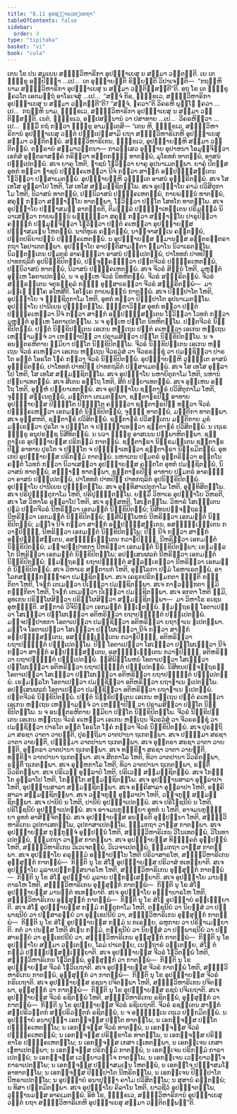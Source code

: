 ```yaml
---
title: "8.11 ອຸປຊ຺ຌາຍວຕ຺ຕກຖາ"
tableOfContents: false
sidebar:
  order: 3
type: "tipitaka"
basket: "vi"
book: "cula"
---
```



<DynamicBreadcrumb />

<Division number="375" book="cula">

<Paragraph number="1709" book="cula">
ເຕນ ໂຂ ປນ ສມເຍນ ສທ຺ຘິວິຫາຣິກາ ອຸປຊ຺ຌາເຍສຸ ນ ສມ຺ມາ ວຕ຺ຕນ຺ຕິ. ເຍ ເຕ ຠິກ຺ຂູ ອປ຺ປິຈ຺ຉາ …ເປ…  ເຕ ອຸຊ຺ຌາຍນ຺ຕິ ຂິຍ຺ຍນ຺ຕິ ວິປາເຈນ຺ຕິ—  “ກຖຎ຺ຫິ ນາມ ສທ຺ຘິວິຫາຣິກາ ອຸປຊ຺ຌາເຍສຸ ນ ສມ຺ມາ ວຕ຺ຕິສ຺ສນ຺ຕີ”ຕິ. ອຖ ໂຂ ເຕ ຠິກ຺ຂູ ຠຄວໂຕ ເອຕມຕ຺ຖໍ ອາໂຣເຈສຸໍ …ເປ…  “ສຈ຺ຈໍ ກິຣ, ຠິກ຺ຂເວ, ສທ຺ຘິວິຫາຣິກາ ອຸປຊ຺ຌາເຍສຸ ນ ສມ຺ມາ ວຕ຺ຕນ຺ຕີ”ຕິ? “ສຈ຺ຈໍ, ຠຄວາ”ຕິ ວິຄຣຫິ ພຸທ຺ໂຘ ຠຄວາ …ເປ…  ກຖຎ຺ຫິ ນາມ, ຠິກ຺ຂເວ, ສທ຺ຘິວິຫາຣິກາ ອຸປຊ຺ຌາເຍສຸ ນ ສມ຺ມາ ວຕ຺ຕິສ຺ສນ຺ຕິ. ເນຕໍ, ຠິກ຺ຂເວ, ອປ຺ປສນ຺ນານໍ ວາ ປສາທາຍ …ເປ…  ວິຄຣຫິຕ຺ວາ …ເປ…  ຘມ຺ມິໍ ກຖໍ ກຕ຺ວາ ຠິກ຺ຂູ ອາມນ຺ເຕສິ—
</Paragraph>

</Division>
<Division number="376" book="cula">

<Paragraph number="1710" book="cula">
“ເຕນ ຫິ, ຠິກ຺ຂເວ, ສທ຺ຘິວິຫາຣິການໍ ອຸປຊ຺ຌາເຍສຸ ວຕ຺ຕໍ ປຎ຺ຎເປສ຺ສາມິ ຍຖາ ສທ຺ຘິວິຫາຣິເກຫິ ອຸປຊ຺ຌາເຍສຸ ສມ຺ມາ ວຕ຺ຕິຕພ຺ພໍ. ສທ຺ຘິວິຫາຣິເກນ, ຠິກ຺ຂເວ, ອຸປຊ຺ຌາຍມ຺ຫິ ສມ຺ມາ ວຕ຺ຕິຕພ຺ພໍ. ຕຕ຺ຣາຍໍ ສມ຺ມາວຕ຺ຕນາ—
</Paragraph>

<Paragraph number="1711" book="cula">
ກາລສ຺ເສວ ອຸຏ຺ຐາຍ ອຸປາຫນາ ໂອມຸຎ຺ຈິຕ຺ວາ ເອກໍສໍ ອຸຕ຺ຕຣາສງ຺ຄໍ ກຣິຕ຺ວາ ທນ຺ຕກຏ຺ຐໍ ທາຕພ຺ພໍ, ມຸໂຂທກໍ ທາຕພ຺ພໍ, ອາສນໍ ປຎ຺ຎເປຕພ຺ພໍ. ສເຈ ຍາຄຸ ໂຫຕິ, ຠາຊນໍ ໂຘວິຕ຺ວາ ຍາຄຸ ອຸປນາເມຕພ຺ພາ. ຍາຄຸໍ ປີຕສ຺ສ ອຸທກໍ ທຕ຺ວາ ຠາຊນໍ ປຏິຄ຺ຄເຫຕ຺ວາ ນີຈໍ ກຕ຺ວາ ສາຘຸກໍ ອປ຺ປຏິຆໍສນ຺ເຕນ ໂຘວິຕ຺ວາ ປຏິສາເມຕພ຺ພໍ. ອຸປຊ຺ຌາຍມ຺ຫິ ວຸຏ຺ຐິເຕ ອາສນໍ ອຸທ຺ຘຣິຕພ຺ພໍ. ສເຈ ໂສ ເທໂສ ອຸກ຺ລາໂປ ໂຫຕິ, ໂສ ເທໂສ ສມ຺ມຊ຺ຊິຕພ຺ໂພ.
</Paragraph>

<Paragraph number="1712" book="cula">
ສເຈ ອຸປຊ຺ຌາໂຍ ຄາມໍ ປວິສິຕຸກາໂມ ໂຫຕິ, ນິວາສນໍ ທາຕພ຺ພໍ, ປຏິນິວາສນໍ ປຏິຄ຺ຄເຫຕພ຺ພໍ, ກາຍພນ຺ຘນໍ ທາຕພ຺ພໍ, ສຄຸຓໍ ກຕ຺ວາ ສງ຺ຆາຏິໂຍ ທາຕພ຺ພາ, ໂຘວິຕ຺ວາ ປຕ຺ໂຕ ໂສທໂກ ທາຕພ຺ໂພ. ສເຈ ອຸປຊ຺ຌາໂຍ ປຈ຺ຉາສມຓໍ ອາກງ຺ຂຕິ, ຕິມຓ຺ຑລໍ ປຏິຈ຺ຉາເທນ຺ເຕນ ປຣິມຓ຺ຑລໍ ນິວາເສຕ຺ວາ ກາຍພນ຺ຘນໍ ພນ຺ຘິຕ຺ວາ ສຄຸຓໍ ກຕ຺ວາ ສງ຺ຆາຏິໂຍ ປາຣຸປິຕ຺ວາ ຄຓ຺ຐິກໍ ປຏິມຸຎ຺ຈິຕ຺ວາ ໂຘວິຕ຺ວາ ປຕ຺ຕໍ ຄເຫຕ຺ວາ ອຸປຊ຺ຌາຍສ຺ສ ປຈ຺ຉາສມເຓນ ໂຫຕພ຺ພໍ. ນາຕິທູເຣ ຄນ຺ຕພ຺ພໍ, ນາຈ຺ຈາສນ຺ເນ ຄນ຺ຕພ຺ພໍ, ປຕ຺ຕປຣິຍາປນ຺ນໍ ປຏິຄ຺ຄເຫຕພ຺ພໍ. ນ ອຸປຊ຺ຌາຍສ຺ສ ຠຓມານສ຺ສ ອນ຺ຕຣນ຺ຕຣາ ກຖາ ໂອປາເຕຕພ຺ພາ. ອຸປຊ຺ຌາໂຍ ອາປຕ຺ຕິສາມນ຺ຕາ ຠຓມາໂນ ນິວາເຣຕພ຺ໂພ.
</Paragraph>

<Paragraph number="1713" book="cula">
ນິວຕ຺ຕນ຺ເຕນ ປຐມຕຣໍ ອາຄນ຺ຕ຺ວາ ອາສນໍ ປຎ຺ຎເປຕພ຺ພໍ, ປາໂທທກໍ ປາທປີຐໍ ປາທກຖລິກໍ ອຸປນິກ຺ຂິປິຕພ຺ພໍ, ປຈ຺ຈຸຄ຺ຄນ຺ຕ຺ວາ ປຕ຺ຕຈີວຣໍ ປຏິຄ຺ຄເຫຕພ຺ພໍ, ປຏິນິວາສນໍ ທາຕພ຺ພໍ, ນິວາສນໍ ປຏິຄ຺ຄເຫຕພ຺ພໍ. ສເຈ ຈີວຣໍ ສິນ຺ນໍ ໂຫຕິ, ມຸຫຸຕ຺ຕໍ ອຸຓ຺ເຫ ໂອຕາເປຕພ຺ພໍ, ນ ຈ ອຸຓ຺ເຫ ຈີວຣໍ ນິທຫິຕພ຺ພໍ. ຈີວຣໍ ສງ຺ຆຣິຕພ຺ພໍ. ຈີວຣໍ ສງ຺ຆຣນ຺ເຕນ ຈຕຸຣງ຺ຄຸລໍ ກຓ຺ຓໍ ອຸສ຺ສາເຣຕ຺ວາ ຈີວຣໍ ສງ຺ຆຣິຕພ຺ພໍ—  ມາ ມຊ຺ເຌ ຠງ຺ໂຄ ອໂຫສີຕິ. ໂອໂຠເຄ ກາຍພນ຺ຘນໍ ກາຕພ຺ພໍ.
</Paragraph>

<Paragraph number="1714" book="cula">
ສເຈ ປິຓ຺ຑປາໂຕ ໂຫຕິ, ອຸປຊ຺ຌາໂຍ ຈ ຠຸຎ຺ຊິຕຸກາໂມ ໂຫຕິ, ອຸທກໍ ທຕ຺ວາ ປິຓ຺ຑປາໂຕ ອຸປນາເມຕພ຺ໂພ. ອຸປຊ຺ຌາໂຍ ປານີເຍນ ປຸຈ຺ຉິຕພ຺ໂພ. ຠຸຕ຺ຕາວິສ຺ສ ອຸທກໍ ທຕ຺ວາ ປຕ຺ຕໍ ປຏິຄ຺ຄເຫຕ຺ວາ ນີຈໍ ກຕ຺ວາ ສາຘຸກໍ ອປ຺ປຏິຆໍສນ຺ເຕນ ໂຘວິຕ຺ວາ ໂວທກໍ ກຕ຺ວາ ມຸຫຸຕ຺ຕໍ ອຸຓ຺ເຫ ໂອຕາເປຕພ຺ໂພ. ນ ຈ ອຸຓ຺ເຫ ປຕ຺ໂຕ ນິທຫິຕພ຺ໂພ. ປຕ຺ຕຈີວຣໍ ນິກ຺ຂິປິຕພ຺ພໍ. ປຕ຺ຕໍ ນິກ຺ຂິປນ຺ເຕນ ເອເກນ ຫຕ຺ເຖນ ປຕ຺ຕໍ ຄເຫຕ຺ວາ ເອເກນ ຫຕ຺ເຖນ ເຫຏ຺ຐາມຎ຺ຈໍ ວາ ເຫຏ຺ຐາປີຐໍ ວາ ປຣາມສິຕ຺ວາ ປຕ຺ໂຕ ນິກ຺ຂິປິຕພ຺ໂພ. ນ ຈ ອນນ຺ຕຣຫິຕາຍ ຠູມິຍາ ປຕ຺ໂຕ ນິກ຺ຂິປິຕພ຺ໂພ. ຈີວຣໍ ນິກ຺ຂິປນ຺ເຕນ ເອເກນ ຫຕ຺ເຖນ ຈີວຣໍ ຄເຫຕ຺ວາ ເອເກນ ຫຕ຺ເຖນ ຈີວຣວໍສໍ ວາ ຈີວຣຣຊ຺ຊຸໍ ວາ ປມຊ຺ຊິຕ຺ວາ ປາຣໂຕ ອນ຺ຕໍ ໂອຣໂຕ ໂຠຄໍ ກຕ຺ວາ ຈີວຣໍ ນິກ຺ຂິປິຕພ຺ພໍ. ອຸປຊ຺ຌາຍມ຺ຫິ ວຸຏ຺ຐິເຕ ອາສນໍ ອຸທ຺ຘຣິຕພ຺ພໍ, ປາໂທທກໍ ປາທປີຐໍ ປາທກຖລິກໍ ປຏິສາເມຕພ຺ພໍ. ສເຈ ໂສ ເທໂສ ອຸກ຺ລາໂປ ໂຫຕິ, ໂສ ເທໂສ ສມ຺ມຊ຺ຊິຕພ຺ໂພ.
</Paragraph>

<Paragraph number="1715" book="cula">
ສເຈ ອຸປຊ຺ຌາໂຍ ນຫາຍິຕຸກາໂມ ໂຫຕິ, ນຫານໍ ປຏິຍາເທຕພ຺ພໍ. ສເຈ ສີເຕນ ອຕ຺ໂຖ ໂຫຕິ, ສີຕໍ ປຏິຍາເທຕພ຺ພໍ. ສເຈ ອຸຓ຺ເຫນ ອຕ຺ໂຖ ໂຫຕິ, ອຸຓ຺ຫໍ ປຏິຍາເທຕພ຺ພໍ.
</Paragraph>

<Paragraph number="1716" book="cula">
ສເຈ ອຸປຊ຺ຌາໂຍ ຊນ຺ຕາຆຣໍ ປວິສິຕຸກາໂມ ໂຫຕິ, ຈຸຓ຺ຓໍ ສນ຺ເນຕພ຺ພໍ, ມຕ຺ຕິກາ ເຕເມຕພ຺ພາ, ຊນ຺ຕາຆຣປີຐໍ ອາທາຍ ອຸປຊ຺ຌາຍສ຺ສ ປິຏ຺ຐິໂຕ ປິຏ຺ຐິໂຕ ຄນ຺ຕ຺ວາ ຊນ຺ຕາຆຣປີຐໍ ທຕ຺ວາ ຈີວຣໍ ປຏິຄ຺ຄເຫຕ຺ວາ ເອກມນ຺ຕໍ ນິກ຺ຂິປິຕພ຺ພໍ, ຈຸຓ຺ຓໍ ທາຕພ຺ພໍ, ມຕ຺ຕິກາ ທາຕພ຺ພາ. ສເຈ ອຸສ຺ສຫຕິ, ຊນ຺ຕາຆຣໍ ປວິສິຕພ຺ພໍ. ຊນ຺ຕາຆຣໍ ປວິສນ຺ເຕນ ມຕ຺ຕິກາຍ ມຸຂໍ ມກ຺ເຂຕ຺ວາ ປຸຣໂຕ ຈ ປຈ຺ຉໂຕ ຈ ປຏິຈ຺ຉາເທຕ຺ວາ ຊນ຺ຕາຆຣໍ ປວິສິຕພ຺ພໍ. ນ ເຖເຣ ຠິກ຺ຂູ ອນຸປຂຊ຺ຊ ນິສີທິຕພ຺ພໍ. ນ ນວາ ຠິກ຺ຂູ ອາສເນນ ປຏິພາຫິຕພ຺ພາ. ຊນ຺ຕາຆເຣ ອຸປຊ຺ຌາຍສ຺ສ ປຣິກມ຺ມໍ ກາຕພ຺ພໍ. ຊນ຺ຕາຆຣາ ນິກ຺ຂມນ຺ເຕນ ຊນ຺ຕາຆຣປີຐໍ ອາທາຍ ປຸຣໂຕ ຈ ປຈ຺ຉໂຕ ຈ ປຏິຈ຺ຉາເທຕ຺ວາ ຊນ຺ຕາຆຣາ ນິກ຺ຂມິຕພ຺ພໍ.
</Paragraph>

<Paragraph number="1717" book="cula">
ອຸທເກປິ ອຸປຊ຺ຌາຍສ຺ສ ປຣິກມ຺ມໍ ກາຕພ຺ພໍ. ນຫາເຕນ ປຐມຕຣໍ ອຸຕ຺ຕຣິຕ຺ວາ ອຕ຺ຕໂນ ຄຕ຺ຕໍ ໂວທກໍ ກຕ຺ວາ ນິວາເສຕ຺ວາ ອຸປຊ຺ຌາຍສ຺ສ ຄຕ຺ຕໂຕ ອຸທກໍ ປມຊ຺ຊິຕພ຺ພໍ, ນິວາສນໍ ທາຕພ຺ພໍ, ສງ຺ຆາຏິ ທາຕພ຺ພາ, ຊນ຺ຕາຆຣປີຐໍ ອາທາຍ ປຐມຕຣໍ ອາຄນ຺ຕ຺ວາ ອາສນໍ ປຎ຺ຎເປຕພ຺ພໍ, ປາໂທທກໍ ປາທປີຐໍ ປາທກຖລິກໍ ອຸປນິກ຺ຂິປິຕພ຺ພໍ. ອຸປຊ຺ຌາໂຍ ປານີເຍນ ປຸຈ຺ຉິຕພ຺ໂພ. ສເຈ ອຸທ຺ທິສາເປຕຸກາໂມ ໂຫຕິ, ອຸທ຺ທິສິຕພ຺ໂພ. ສເຈ ປຣິປຸຈ຺ຉິຕຸກາໂມ ໂຫຕິ, ປຣິປຸຈ຺ຉິຕພ຺ໂພ.
</Paragraph>

<Paragraph number="1718" book="cula">
ຍສ຺ມິໍ ວິຫາເຣ ອຸປຊ຺ຌາໂຍ ວິຫຣຕິ, ສເຈ ໂສ ວິຫາໂຣ ອຸກ຺ລາໂປ ໂຫຕິ, ສເຈ ອຸສ຺ສຫຕິ, ໂສເຘຕພ຺ໂພ. ວິຫາຣໍ ໂສເຘນ຺ເຕນ ປຐມໍ ປຕ຺ຕຈີວຣໍ ນີຫຣິຕ຺ວາ ເອກມນ຺ຕໍ ນິກ຺ຂິປິຕພ຺ພໍ; ນິສີທນປຈ຺ຈຕ຺ຖຣຓໍ ນີຫຣິຕ຺ວາ ເອກມນ຺ຕໍ ນິກ຺ຂິປິຕພ຺ພໍ; ຠິສິພິພ຺ໂພຫນໍ ນີຫຣິຕ຺ວາ ເອກມນ຺ຕໍ ນິກ຺ຂິປິຕພ຺ພໍ; ມຎ຺ໂຈ ນີຈໍ ກຕ຺ວາ ສາຘຸກໍ ອປ຺ປຏິຆໍສນ຺ເຕນ, ອສງ຺ຆຏ຺ເຏນ຺ເຕນ ກວາຏປິຏ຺ຐໍ, ນີຫຣິຕ຺ວາ ເອກມນ຺ຕໍ ນິກ຺ຂິປິຕພ຺ໂພ; ປີຐໍ ນີຈໍ ກຕ຺ວາ ສາຘຸກໍ ອປ຺ປຏິຆໍສນ຺ເຕນ, ອສງ຺ຆຏ຺ເຏນ຺ເຕນ ກວາຏປິຏ຺ຐໍ, ນີຫຣິຕ຺ວາ ເອກມນ຺ຕໍ ນິກ຺ຂິປິຕພ຺ພໍ; ມຎ຺ຈປຏິປາທກາ ນີຫຣິຕ຺ວາ ເອກມນ຺ຕໍ ນິກ຺ຂິປິຕພ຺ພາ; ເຂຬມລ຺ລໂກ ນີຫຣິຕ຺ວາ ເອກມນ຺ຕໍ ນິກ຺ຂິປິຕພ຺ໂພ; ອປສ຺ເສນຜລກໍ ນີຫຣິຕ຺ວາ ເອກມນ຺ຕໍ ນິກ຺ຂິປິຕພ຺ພໍ; ຠູມຕ຺ຖຣຓໍ ຍຖາປຎ຺ຎຕ຺ຕໍ ສລ຺ລກ຺ເຂຕ຺ວາ ນີຫຣິຕ຺ວາ ເອກມນ຺ຕໍ ນິກ຺ຂິປິຕພ຺ພໍ. ສເຈ ວິຫາເຣ ສນ຺ຕານກໍ ໂຫຕິ, ອຸລ຺ໂລກາ ປຐມໍ ໂອຫາເຣຕພ຺ພໍ, ອາໂລກສນ຺ຘິກຓ຺ຓຠາຄາ ປມຊ຺ຊິຕພ຺ພາ. ສເຈ ເຄຣຸກປຣິກມ຺ມກຕາ ຠິຕ຺ຕິ ກຓ຺ຓກິຕາ ໂຫຕິ, ໂຈຬກໍ ເຕເມຕ຺ວາ ປີເຬຕ຺ວາ ປມຊ຺ຊິຕພ຺ພາ. ສເຈ ກາຬວຓ຺ຓກຕາ ຠູມິ ກຓ຺ຓກິຕາ ໂຫຕິ, ໂຈຬກໍ ເຕເມຕ຺ວາ ປີເຬຕ຺ວາ ປມຊ຺ຊິຕພ຺ພາ. ສເຈ ອກຕາ ໂຫຕິ ຠູມິ, ອຸທເກນ ປຣິປ຺ໂຜສິຕ຺ວາ ປຣິປ຺ໂຜສິຕ຺ວາ ສມ຺ມຊ຺ຊິຕພ຺ພາ—  ມາ ວິຫາໂຣ ຣເຊນ ອຸຫຎ຺ຎີຕິ. ສງ຺ກາຣໍ ວິຈິນິຕ຺ວາ ເອກມນ຺ຕໍ ຉຑ຺ເຑຕພ຺ພໍ.
</Paragraph>

<Paragraph number="1719" book="cula">
ຠູມຕ຺ຖຣຓໍ ໂອຕາເປຕ຺ວາ ໂສເຘຕ຺ວາ ປປ຺ໂຜເຏຕ຺ວາ ອຕິຫຣິຕ຺ວາ ຍຖາປຎ຺ຎຕ຺ຕໍ ປຎ຺ຎເປຕພ຺ພໍ. ມຎ຺ຈປຏິປາທກາ ໂອຕາເປຕ຺ວາ ປມຊ຺ຊິຕ຺ວາ ອຕິຫຣິຕ຺ວາ ຍຖາຐາເນ ຐເປຕພ຺ພາ. ມຎ຺ໂຈ ໂອຕາເປຕ຺ວາ ໂສເຘຕ຺ວາ ປປ຺ໂຜເຏຕ຺ວາ ນີຈໍ ກຕ຺ວາ ສາຘຸກໍ ອປ຺ປຏິຆໍສນ຺ເຕນ, ອສງ຺ຆຏ຺ເຏນ຺ເຕນ ກວາຏປິຏ຺ຐໍ, ອຕິຫຣິຕ຺ວາ ຍຖາປຎ຺ຎຕ຺ຕໍ ປຎ຺ຎເປຕພ຺ໂພ. ປີຐໍ ໂອຕາເປຕ຺ວາ ໂສເຘຕ຺ວາ ປປ຺ໂຜເຏຕ຺ວາ ນີຈໍ ກຕ຺ວາ ສາຘຸກໍ ອປ຺ປຏິຆໍສນ຺ເຕນ, ອສງ຺ຆຏ຺ເຏນ຺ເຕນ ກວາຏປິຏ຺ຐໍ, ອຕິຫຣິຕ຺ວາ ຍຖາປຎ຺ຎຕ຺ຕໍ ປຎ຺ຎເປຕພ຺ພໍ. ຠິສິພິພ຺ໂພຫນໍ ໂອຕາເປຕ຺ວາ ໂສເຘຕ຺ວາ ປປ຺ໂຜເຏຕ຺ວາ ອຕິຫຣິຕ຺ວາ ຍຖາປຎ຺ຎຕ຺ຕໍ ປຎ຺ຎເປຕພ຺ພໍ. ນິສີທນປຈ຺ຈຕ຺ຖຣຓໍ ໂອຕາເປຕ຺ວາ ໂສເຘຕ຺ວາ ປປ຺ໂຜເຏຕ຺ວາ ອຕິຫຣິຕ຺ວາ ຍຖາປຎ຺ຎຕ຺ຕໍ ປຎ຺ຎເປຕພ຺ພໍ. ເຂຬມລ຺ລໂກ ໂອຕາເປຕ຺ວາ ປມຊ຺ຊິຕ຺ວາ ອຕິຫຣິຕ຺ວາ ຍຖາຐາເນ ຐເປຕພ຺ໂພ. ອປສ຺ເສນຜລກໍ ໂອຕາເປຕ຺ວາ ປມຊ຺ຊິຕ຺ວາ ອຕິຫຣິຕ຺ວາ ຍຖາຐາເນ ຐເປຕພ຺ພໍ. ປຕ຺ຕຈີວຣໍ ນິກ຺ຂິປິຕພ຺ພໍ. ປຕ຺ຕໍ ນິກ຺ຂິປນ຺ເຕນ ເອເກນ ຫຕ຺ເຖນ ປຕ຺ຕໍ ຄເຫຕ຺ວາ ເອເກນ ຫຕ຺ເຖນ ເຫຏ຺ຐາມຎ຺ຈໍ ວາ ເຫຏ຺ຐາປີຐໍ ວາ ປຣາມສິຕ຺ວາ ປຕ຺ໂຕ ນິກ຺ຂິປິຕພ຺ໂພ. ນ ຈ ອນນ຺ຕຣຫິຕາຍ ຠູມິຍາ ປຕ຺ໂຕ ນິກ຺ຂິປິຕພ຺ໂພ. ຈີວຣໍ ນິກ຺ຂິປນ຺ເຕນ ເອເກນ ຫຕ຺ເຖນ ຈີວຣໍ ຄເຫຕ຺ວາ ເອເກນ ຫຕ຺ເຖນ ຈີວຣວໍສໍ ວາ ຈີວຣຣຊ຺ຊຸໍ ວາ ປມຊ຺ຊິຕ຺ວາ ປາຣໂຕ ອນ຺ຕໍ ໂອຣໂຕ ໂຠຄໍ ກຕ຺ວາ ຈີວຣໍ ນິກ຺ຂິປິຕພ຺ພໍ.
</Paragraph>

<Paragraph number="1720" book="cula">
ສເຈ ປຸຣຕ຺ຖິມາ ສຣຊາ ວາຕາ ວາຍນ຺ຕິ, ປຸຣຕ຺ຖິມາ ວາຕປານາ ຖເກຕພ຺ພາ. ສເຈ ປຈ຺ຉິມາ ສຣຊາ ວາຕາ ວາຍນ຺ຕິ, ປຈ຺ຉິມາ ວາຕປານາ ຖເກຕພ຺ພາ. ສເຈ ອຸຕ຺ຕຣາ ສຣຊາ ວາຕາ ວາຍນ຺ຕິ, ອຸຕ຺ຕຣາ ວາຕປານາ ຖເກຕພ຺ພາ. ສເຈ ທກ຺ຂິຓາ ສຣຊາ ວາຕາ ວາຍນ຺ຕິ, ທກ຺ຂິຓາ ວາຕປານາ ຖເກຕພ຺ພາ. ສເຈ ສີຕກາໂລ ໂຫຕິ, ທິວາ ວາຕປານາ ວິວຣິຕພ຺ພາ, ຣຕ຺ຕິໍ ຖເກຕພ຺ພາ. ສເຈ ອຸຓ຺ຫກາໂລ ໂຫຕິ, ທິວາ ວາຕປານາ ຖເກຕພ຺ພາ, ຣຕ຺ຕິໍ ວິວຣິຕພ຺ພາ.
</Paragraph>

<Paragraph number="1721" book="cula">
ສເຈ ປຣິເວຓໍ ອຸກ຺ລາປໍ ໂຫຕິ, ປຣິເວຓໍ ສມ຺ມຊ຺ຊິຕພ຺ພໍ. ສເຈ ໂກຏ຺ຐໂກ ອຸກ຺ລາໂປ ໂຫຕິ, ໂກຏ຺ຐໂກ ສມ຺ມຊ຺ຊິຕພ຺ໂພ. ສເຈ ອຸປຏ຺ຐານສາລາ ອຸກ຺ລາປາ ໂຫຕິ, ອຸປຏ຺ຐານສາລາ ສມ຺ມຊ຺ຊິຕພ຺ພາ. ສເຈ ອຄ຺ຄິສາລາ ອຸກ຺ລາປາ ໂຫຕິ, ອຄ຺ຄິສາລາ ສມ຺ມຊ຺ຊິຕພ຺ພາ. ສເຈ ວຈ຺ຈກຸຏິ ອຸກ຺ລາປາ ໂຫຕິ, ວຈ຺ຈກຸຏິ ສມ຺ມຊ຺ຊິຕພ຺ພາ. ສເຈ ປານີຍໍ ນ ໂຫຕິ, ປານີຍໍ ອຸປຏ຺ຐາເປຕພ຺ພໍ. ສເຈ ປຣິໂຠຊນີຍໍ ນ ໂຫຕິ, ປຣິໂຠຊນີຍໍ ອຸປຏ຺ຐາເປຕພ຺ພໍ. ສເຈ ອາຈມນກຸມ຺ຠິຍາ ອຸທກໍ ນ ໂຫຕິ, ອາຈມນກຸມ຺ຠິຍາ ອຸທກໍ ອາສິຎ຺ຈິຕພ຺ພໍ.
</Paragraph>

<Paragraph number="1722" book="cula">
ສເຈ ອຸປຊ຺ຌາຍສ຺ສ ອນຠິຣຕິ ອຸປ຺ປນ຺ນາ ໂຫຕິ, ສທ຺ຘິວິຫາຣິເກນ ວູປກາເສຕພ຺ໂພ, ວູປກາສາເປຕພ຺ໂພ, ຘມ຺ມກຖາ ວາສ຺ສ ກາຕພ຺ພາ. ສເຈ ອຸປຊ຺ຌາຍສ຺ສ ກຸກ຺ກຸຈ຺ຈໍ ອຸປ຺ປນ຺ນໍ ໂຫຕິ, ສທ຺ຘິວິຫາຣິເກນ ວິໂນເທຕພ຺ພໍ, ວິໂນທາເປຕພ຺ພໍ, ຘມ຺ມກຖາ ວາສ຺ສ ກາຕພ຺ພາ. ສເຈ ອຸປຊ຺ຌາຍສ຺ສ ທິຏ຺ຐິຄຕໍ ອຸປ຺ປນ຺ນໍ ໂຫຕິ, ສທ຺ຘິວິຫາຣິເກນ ວິເວເຈຕພ຺ພໍ, ວິເວຈາເປຕພ຺ພໍ, ຘມ຺ມກຖາ ວາສ຺ສ ກາຕພ຺ພາ. ສເຈ ອຸປຊ຺ຌາໂຍ ຄຣຸຘມ຺ມໍ ອຊ຺ຌາປນ຺ໂນ ໂຫຕິ ປຣິວາສາຣໂຫ, ສທ຺ຘິວິຫາຣິເກນ ອຸສ຺ສຸກ຺ກໍ ກາຕພ຺ພໍ—  ກິນ຺ຕິ ນຸ ໂຂ ສໍໂຆ ອຸປຊ຺ຌາຍສ຺ສ ປຣິວາສໍ ທເທຍ຺ຍາຕິ. ສເຈ ອຸປຊ຺ຌາໂຍ ມູລາຍປຏິກສ຺ສນາຣໂຫ ໂຫຕິ, ສທ຺ຘິວິຫາຣິເກນ ອຸສ຺ສຸກ຺ກໍ ກາຕພ຺ພໍ—  ກິນ຺ຕິ ນຸ ໂຂ ສໍໂຆ ອຸປຊ຺ຌາຍໍ ມູລາຍ ປຏິກສ຺ເສຍ຺ຍາຕິ. ສເຈ ອຸປຊ຺ຌາໂຍ ມານຕ຺ຕາຣໂຫ ໂຫຕິ, ສທ຺ຘິວິຫາຣິເກນ ອຸສ຺ສຸກ຺ກໍ ກາຕພ຺ພໍ—  ກິນ຺ຕິ ນຸ ໂຂ ສໍໂຆ ອຸປຊ຺ຌາຍສ຺ສ ມານຕ຺ຕໍ ທເທຍ຺ຍາຕິ. ສເຈ ອຸປຊ຺ຌາໂຍ ອພ຺ຠານາຣໂຫ ໂຫຕິ, ສທ຺ຘິວິຫາຣິເກນ ອຸສ຺ສຸກ຺ກໍ ກາຕພ຺ພໍ—  ກິນ຺ຕິ ນຸ ໂຂ ສໍໂຆ ອຸປຊ຺ຌາຍໍ ອພ຺ເຠຍ຺ຍາຕິ. ສເຈ ສໍໂຆ ອຸປຊ຺ຌາຍສ຺ສ ກມ຺ມໍ ກຕ຺ຕຸກາໂມ ໂຫຕິ, ຕຊ຺ຊນີຍໍ ວາ ນິຍສ຺ສໍ ວາ ປພ຺ພາຊນີຍໍ ວາ ປຏິສາຣຓີຍໍ ວາ ອຸກ຺ເຂປນີຍໍ ວາ, ສທ຺ຘິວິຫາຣິເກນ ອຸສ຺ສຸກ຺ກໍ ກາຕພ຺ພໍ—  ກິນ຺ຕິ ນຸ ໂຂ ສໍໂຆ ອຸປຊ຺ຌາຍສ຺ສ ກມ຺ມໍ ນ ກເຣຍ຺ຍ, ລຫຸກາຍ ວາ ປຣິຓາເມຍ຺ຍາຕິ. ກຕໍ ວາ ປນສ຺ສ ໂຫຕິ ສໍເຆນ ກມ຺ມໍ, ຕຊ຺ຊນີຍໍ ວາ ນິຍສ຺ສໍ ວາ ປພ຺ພາຊນີຍໍ ວາ ປຏິສາຣຓີຍໍ ວາ ອຸກ຺ເຂປນີຍໍ ວາ, ສທ຺ຘິວິຫາຣິເກນ ອຸສ຺ສຸກ຺ກໍ ກາຕພ຺ພໍ—  ກິນ຺ຕິ ນຸ ໂຂ ອຸປຊ຺ຌາໂຍ ສມ຺ມາ ວຕ຺ເຕຍ຺ຍ, ໂລມໍ ປາເຕຍ຺ຍ, ເນຕ຺ຖາຣໍ ວຕ຺ເຕຍ຺ຍ, ສໍໂຆ ຕໍ ກມ຺ມໍ ປຏິປ຺ປສ຺ສມ຺ເຠຍ຺ຍາຕິ.
</Paragraph>

<Paragraph number="1723" book="cula">
ສເຈ ອຸປຊ຺ຌາຍສ຺ສ ຈີວຣໍ ໂຘວິຕພ຺ພໍ ໂຫຕິ, ສທ຺ຘິວິຫາຣິເກນ ໂຘວິຕພ຺ພໍ, ອຸສ຺ສຸກ຺ກໍ ວາ ກາຕພ຺ພໍ—  ກິນ຺ຕິ ນຸ ໂຂ ອຸປຊ຺ຌາຍສ຺ສ ຈີວຣໍ ໂຘວິເຍຖາຕິ. ສເຈ ອຸປຊ຺ຌາຍສ຺ສ ຈີວຣໍ ກາຕພ຺ພໍ ໂຫຕິ, ສທ຺ຘິວິຫາຣິເກນ ກາຕພ຺ພໍ, ອຸສ຺ສຸກ຺ກໍ ວາ ກາຕພ຺ພໍ—  ກິນ຺ຕິ ນຸ ໂຂ ອຸປຊ຺ຌາຍສ຺ສ ຈີວຣໍ ກຣິເຍຖາຕິ. ສເຈ ອຸປຊ຺ຌາຍສ຺ສ ຣຊນາ ປຈິຕພ຺ພາ ໂຫຕິ, ສທ຺ຘິວິຫາຣິເກນ ປຈິຕພ຺ພາ, ອຸສ຺ສຸກ຺ກໍ ວາ ກາຕພ຺ພໍ—  ກິນ຺ຕິ ນຸ ໂຂ ອຸປຊ຺ຌາຍສ຺ສ ຣຊນໍ ປຈິເຍຖາຕິ. ສເຈ ອຸປຊ຺ຌາຍສ຺ສ ຈີວຣໍ ຣຊິຕພ຺ພໍ ໂຫຕິ, ສທ຺ຘິວິຫາຣິເກນ ຣຊິຕພ຺ພໍ, ອຸສ຺ສຸກ຺ກໍ ວາ ກາຕພ຺ພໍ—  ກິນ຺ຕິ ນຸ ໂຂ ອຸປຊ຺ຌາຍສ຺ສ ຈີວຣໍ ຣຊິເຍຖາຕິ. ຈີວຣໍ ຣຊນ຺ເຕນ ສາຘຸກໍ ສມ຺ປຣິວຕ຺ຕກໍ ສມ຺ປຣິວຕ຺ຕກໍ ຣຊິຕພ຺ພໍ, ນ ຈ ອຈ຺ຉິນ຺ເນ ເຖເວ ປກ຺ກມິຕພ຺ພໍ.
</Paragraph>

<Paragraph number="1724" book="cula">
ນ ອຸປຊ຺ຌາຍໍ ອນາປຸຈ຺ຉາ ເອກຈ຺ຈສ຺ສ ປຕ຺ໂຕ ທາຕພ຺ໂພ, ນ ເອກຈ຺ຈສ຺ສ ປຕ຺ໂຕ ປຏິຄ຺ຄເຫຕພ຺ໂພ; ນ ເອກຈ຺ຈສ຺ສ ຈີວຣໍ ທາຕພ຺ພໍ, ນ ເອກຈ຺ຈສ຺ສ ຈີວຣໍ ປຏິຄ຺ຄເຫຕພ຺ພໍ; ນ ເອກຈ຺ຈສ຺ສ ປຣິກ຺ຂາໂຣ ທາຕພ຺ໂພ, ນ ເອກຈ຺ຈສ຺ສ ປຣິກ຺ຂາໂຣ ປຏິຄ຺ຄເຫຕພ຺ໂພ; ນ ເອກຈ຺ຈສ຺ສ ເກສາ ເຉເທຕພ຺ພາ, ນ ເອກຈ຺ເຈນ ເກສາ ເຉທາເປຕພ຺ພາ; ນ ເອກຈ຺ຈສ຺ສ ປຣິກມ຺ມໍ ກາຕພ຺ພໍ, ນ ເອກຈ຺ເຈນ ປຣິກມ຺ມໍ ກາຣາເປຕພ຺ພໍ; ນ ເອກຈ຺ຈສ຺ສ ເວຍ຺ຍາວຈ຺ໂຈ ກາຕພ຺ໂພ, ນ ເອກຈ຺ເຈນ ເວຍ຺ຍາວຈ຺ໂຈ ກາຣາເປຕພ຺ໂພ; ນ ເອກຈ຺ຈສ຺ສ ປຈ຺ຉາສມເຓນ ໂຫຕພ຺ພໍ, ນ ເອກຈ຺ໂຈ ປຈ຺ຉາສມໂຓ ອາທາຕພ຺ໂພ; ນ ເອກຈ຺ຈສ຺ສ ປິຓ຺ຑປາໂຕ ນີຫຣິຕພ຺ໂພ, ນ ເອກຈ຺ເຈນ ປິຓ຺ຑປາໂຕ ນີຫຣາເປຕພ຺ໂພ; ນ ອຸປຊ຺ຌາຍໍ ອນາປຸຈ຺ຉາ ຄາໂມ ປວິສິຕພ຺ໂພ; ນ ສຸສານໍ ຄນ຺ຕພ຺ພໍ; ນ ທິສາ ປກ຺ກມິຕພ຺ພາ. ສເຈ ອຸປຊ຺ຌາໂຍ ຄິລາໂນ ໂຫຕິ, ຍາວຊີວໍ ອຸປຏ຺ຐາຕພ຺ໂພ, ວຸຏ຺ຐານມສ຺ສ ອາຄເມຕພ຺ພໍ. ອິທໍ ໂຂ, ຠິກ຺ຂເວ, ສທ຺ຘິວິຫາຣິການໍ ອຸປຊ຺ຌາເຍສຸ ວຕ຺ຕໍ ຍຖາ ສທ຺ຘິວິຫາຣິເກຫິ ອຸປຊ຺ຌາເຍສຸ ສມ຺ມາ ວຕ຺ຕິຕພ຺ພນ຺”ຕິ.
</Paragraph>
</Division>
